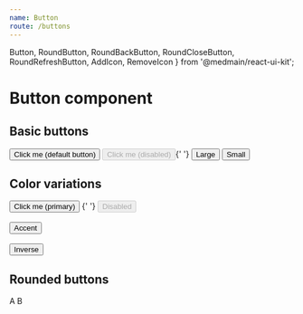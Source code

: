 ```yaml
---
name: Button
route: /buttons
---
```


  Button,
  RoundButton,
  RoundBackButton,
  RoundCloseButton,
  RoundRefreshButton,
  AddIcon,
  RemoveIcon
} from '@medmain/react-ui-kit';


# Button component

## Basic buttons

<Playground>
  <Root>
    <Button>Click me (default button)</Button> <Button disabled>Click me (disabled)</Button>{' '}
    <Button rsLarge>Large</Button> <Button rsSmall>Small</Button>
  </Root>
</Playground>

## Color variations

<Playground>
  <Root>
    <Button rsPrimary>Click me (primary)</Button>
    {'  '}
    <Button rsPrimary disabled>
      Disabled
    </Button>
    <br />
    <br />
    <Button rsAccent>Accent</Button>
    <br />
    <br />
    <Button rsInverse>Inverse</Button>
  </Root>
</Playground>

## Rounded buttons

<Playground>
  <Root>
    <RoundButton>A</RoundButton>
    <RoundButton>
      <AddIcon />
    </RoundButton>
    <RoundButton>
      <RemoveIcon />
    </RoundButton>
    <RoundButton rsPrimary>B</RoundButton>
    <RoundBackButton />
    <RoundCloseButton />
    <RoundRefreshButton />
  </Root>
</Playground>
